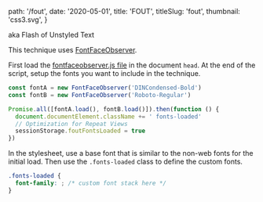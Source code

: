 
  path: '/fout',
  date: '2020-05-01',
  title: 'FOUT',
  titleSlug: 'fout',
  thumbnail: 'css3.svg',
}

aka Flash of Unstyled Text

This technique uses [FontFaceObserver](https://github.com/bramstein/fontfaceobserver).

First load the [fontfaceobserver.js file](fontfaceobserver.js) in the document `head`. At the end of the script, setup the fonts you want to include in the technique.

```javascript
const fontA = new FontFaceObserver('DINCondensed-Bold')
const fontB = new FontFaceObserver('Roboto-Regular')

Promise.all([fontA.load(), fontB.load()]).then(function () {
  document.documentElement.className += ' fonts-loaded'
  // Optimization for Repeat Views
  sessionStorage.foutFontsLoaded = true
})
```

In the stylesheet, use a base font that is similar to the non-web fonts for the initial load. Then use the `.fonts-loaded` class to define the custom fonts.

```css
.fonts-loaded {
  font-family: ; /* custom font stack here */
}
```

